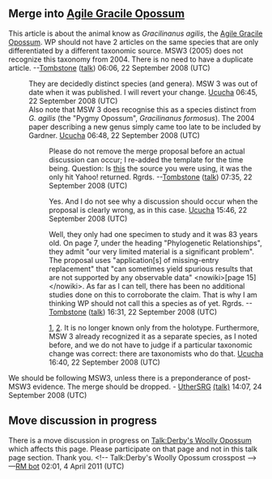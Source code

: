 <article id="4381797" title=Talk:Chacoan pygmy opossum>
	<talkpage id="4381797" title="Talk:Chacoan pygmy opossum">
{{WikiProject Mammals|class=start|importance=low|Monotremes=yes|needs-photo=yes}}

== Merge into [[Agile Gracile Opossum]] ==

This article is about the animal know as ''Gracilinanus agilis'', the [[Agile Gracile Opossum]]. WP should not have 2 articles on the same species that are only differentiated by a different taxonomic source. MSW3 (2005) does not recognize this taxonomy from 2004. There is no need to have a duplicate article. --[[User:Tombstone|Tombstone]] ([[User talk:Tombstone|talk]]) 06:06, 22 September 2008 (UTC)

:They are decidedly distinct species (and genera). MSW 3 was out of date when it was published. I will revert your change. [[User talk:Ucucha|Ucucha]] 06:45, 22 September 2008 (UTC)
:Also note that MSW 3 does recognise this as a species distinct from ''G. agilis'' (the &quot;Pygmy Opossum&quot;, ''Gracilinanus formosus''). The 2004 paper describing a new genus simply came too late to be included by Gardner. [[User talk:Ucucha|Ucucha]] 06:48, 22 September 2008 (UTC)

::Please do not remove the merge proposal before an actual discussion can occur; I re-added the template for the time being. Question: Is [http://research.amnh.org/mammalogy/personnel/voss/VossGardner&amp;Jansa2004.pdf this] the source you were using, it was the only hit Yahoo! returned. Rgrds. --[[User:Tombstone|Tombstone]] ([[User talk:Tombstone|talk]]) 07:35, 22 September 2008 (UTC)

:::Yes. And I do not see why a discussion should occur when the proposal is clearly wrong, as in this case. [[User talk:Ucucha|Ucucha]] 15:46, 22 September 2008 (UTC)

::::Well, they only had one specimen to study and it was 83 years old. On page 7, under the heading &quot;Phylogenetic Relationships&quot;, they admit &quot;our very limited material is a significant problem&quot;. The proposal uses &quot;application[s] of missing-entry replacement&quot; that &quot;can sometimes yield spurious results that are not supported by any observable data&quot; &lt;nowiki&gt;[page 15]&lt;/nowiki&gt;. As far as I can tell, there has been no additional studies done on this to corroborate the claim. That is why I am thinking WP should not call this a species as of yet. Rgrds. --[[User:Tombstone|Tombstone]] ([[User talk:Tombstone|talk]]) 16:31, 22 September 2008 (UTC)

:::::[http://www.sciencedirect.com/science?_ob=ArticleURL&amp;_udi=B7GX2-4KCRSH2-1&amp;_user=10&amp;_rdoc=1&amp;_fmt=&amp;_orig=search&amp;_sort=d&amp;view=c&amp;_version=1&amp;_urlVersion=0&amp;_userid=10&amp;md5=ade6ef4a41d607cd9b4c3344882fd625], [http://www.checklist.org.br/getpdf?NGD034-07]. It is no longer known only from the holotype. Furthermore, MSW 3 already recognized it as a separate species, as I noted before, and we do not have to judge if a particular taxonomic change was correct: there are taxonomists who do that. [[User talk:Ucucha|Ucucha]] 16:40, 22 September 2008 (UTC)

We should be following MSW3, unless there is a preponderance of post-MSW3 evidence. The merge should be dropped. - [[User:UtherSRG|UtherSRG]] [[User_talk:UtherSRG|(talk)]] 14:07, 24 September 2008 (UTC)

==Move discussion in progress==
There is a move discussion in progress on [[Talk:Derby's Woolly Opossum#Requested move |Talk:Derby's Woolly Opossum]] which affects this page. Please participate on that page and not in this talk page section. Thank you. &lt;!-- Talk:Derby's Woolly Opossum crosspost --&gt; —[[User:RM bot|RM bot]] 02:01, 4 April 2011 (UTC)
	</talkpage>
</article>